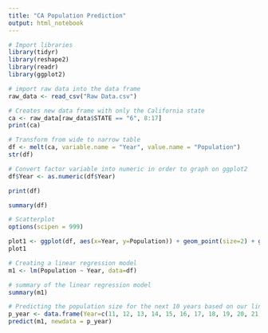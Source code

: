 ```yaml
---
title: "CA Population Prediction"
output: html_notebook
---
```


```r
# Import libraries
library(tidyr)
library(reshape2)
library(readr)
library(ggplot2)

# import raw data into the data frame
raw_data <- read_csv("Raw Data.csv")
```
```r
# Creates new data frame with only the California state
ca <- raw_data[raw_data$STATE == "6", 8:17]
print(ca)
```

```r
# Transform from wide to narrow table
df <- melt(ca, variable.name = "Year", value.name = "Population")
str(df)
```
```r
# Convert factor variable into numeric in order to graph on ggplot2
df$Year <- as.numeric(df$Year)
```


```r
print(df)
```

```r
summary(df)
```

```r
# Scatterplot
options(scipen = 999)

plot1 <- ggplot(df, aes(x=Year, y=Population)) + geom_point(size=2) + geom_smooth(method="lm", se=FALSE)
plot1
```

```r
# Creating a linear regression model
m1 <- lm(Population ~ Year, data=df)

# summary of the linear regression model
summary(m1)
```
```r
# Predicting the population size for the next 10 years based on our linear regression model
p_year <- data.frame(Year=c(11, 12, 13, 14, 15, 16, 17, 18, 19, 20, 21))
predict(m1, newdata = p_year)
```